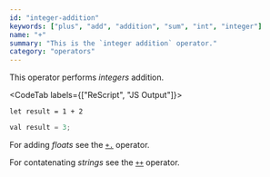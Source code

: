 ```yaml
---
id: "integer-addition"
keywords: ["plus", "add", "addition", "sum", "int", "integer"]
name: "+"
summary: "This is the `integer addition` operator."
category: "operators"
---
```


This operator performs _integers_ addition.

<CodeTab labels={["ReScript", "JS Output"]}>

```res
let result = 1 + 2
```

```js
val result = 3;
```

</CodeTab>

For adding _floats_ see the [`+.`](#float-addition) operator.

For contatenating _strings_ see the [`++`](#string-concatenation) operator.
